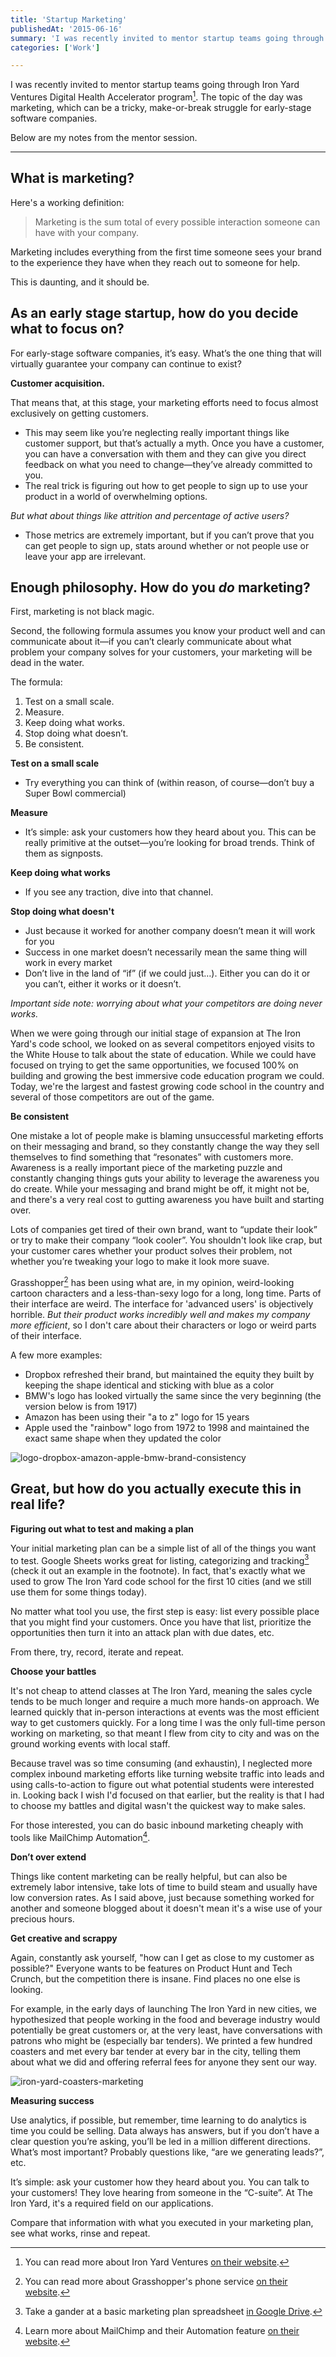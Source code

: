 ```yaml
---
title: 'Startup Marketing'
publishedAt: '2015-06-16'
summary: 'I was recently invited to mentor startup teams going through Iron Yard Ventures Digital Health Accelerator program[^1]. The topic of the day was marketing, which can be a tricky, make-or-break struggl...'
categories: ['Work']

---
```


I was recently invited to mentor startup teams going through Iron Yard Ventures Digital Health Accelerator program[^1]. The topic of the day was marketing, which can be a tricky, make-or-break struggle for early-stage software companies.

Below are my notes from the mentor session.

* * *

## What is marketing?

Here's a working definition:

> Marketing is the sum total of every possible interaction someone can have with your company. 

Marketing includes everything from the first time someone sees your brand to the experience they have when they reach out to someone for help.

This is daunting, and it should be.

## As an early stage startup, how do you decide what to focus on?

For early-stage software companies, it’s easy. What’s the one thing that will virtually guarantee your company can continue to exist?

**Customer acquisition.**

That means that, at this stage, your marketing efforts need to focus almost exclusively on getting customers.

- This may seem like you’re neglecting really important things like customer support, but that’s actually a myth. Once you have a customer, you can have a conversation with them and they can give you direct feedback on what you need to change—they’ve already committed to you.
- The real trick is figuring out how to get people to sign up to use your product in a world of overwhelming options.

*But what about things like attrition and percentage of active users?* 

- Those metrics are extremely important, but if you can’t prove that you can get people to sign up, stats around whether or not people use or leave your app are irrelevant.

## Enough philosophy. How do you *do* marketing?

First, marketing is not black magic.

Second, the following formula assumes you know your product well and can communicate about it—if you can’t clearly communicate about what problem your company solves for your customers, your marketing will be dead in the water.

The formula:

1.  Test on a small scale.
2.  Measure.
3.  Keep doing what works.
4.  Stop doing what doesn’t.
5.  Be consistent.

**Test on a small scale**

- Try everything you can think of (within reason, of course—don’t buy a Super Bowl commercial)

**Measure**

- It’s simple: ask your customers how they heard about you. This can be really primitive at the outset—you’re looking for broad trends. Think of them as signposts.

**Keep doing what works**

- If you see any traction, dive into that channel.

**Stop doing what doesn't**

-   Just because it worked for another company doesn’t mean it will work for you
-   Success in one market doesn’t necessarily mean the same thing will work in every market
-   Don’t live in the land of “if” (if we could just…). Either you can do it or you can’t, either it works or it doesn’t.

*Important side note: worrying about what your competitors are doing never works.*

When we were going through our initial stage of expansion at The Iron Yard's code school, we looked on as several competitors enjoyed visits to the White House to talk about the state of education. While we could have focused on trying to get the same opportunities, we focused 100% on building and growing the best immersive code education program we could. Today, we're the largest and fastest growing code school in the country and several of those competitors are out of the game.

**Be consistent**

One mistake a lot of people make is blaming unsuccessful marketing efforts on their messaging and brand, so they constantly change the way they sell themselves to find something that “resonates” with customers more. Awareness is a really important piece of the marketing puzzle and constantly changing things guts your ability to leverage the awareness you do create. While your messaging and brand might be off, it might not be, and there's a very real cost to gutting awareness you have built and starting over.

Lots of companies get tired of their own brand, want to “update their look” or try to make their company “look cooler”. You shouldn't look like crap, but your customer cares whether your product solves their problem, not whether you’re tweaking your logo to make it look more suave.

Grasshopper[^2] has been using what are, in my opinion, weird-looking cartoon characters and a less-than-sexy logo for a long, long time. Parts of their interface are weird. The interface for 'advanced users' is objectively horrible. *But their product works incredibly well and makes my company more efficient*, so I don't care about their characters or logo or weird parts of their interface.

A few more examples:

- Dropbox refreshed their brand, but maintained the equity they built by keeping the shape identical and sticking with blue as a color
- BMW's logo has looked virtually the same since the very beginning (the version below is from 1917)
- Amazon has been using their "a to z" logo for 15 years
- Apple used the "rainbow" logo from 1972 to 1998 and maintained the exact same shape when they updated the color

<Image src="/images/blog/startup-marketing/d9d58-logo-dropbox-amazon-apple-bmw-brand-consistency.jpg" alt="logo-dropbox-amazon-apple-bmw-brand-consistency" width={800} height={600} />

## Great, but how do you actually execute this in real life?

**Figuring out what to test and making a plan**

Your initial marketing plan can be a simple list of all of the things you want to test. Google Sheets works great for listing, categorizing and tracking[^3] (check it out an example in the footnote). In fact, that's exactly what we used to grow The Iron Yard code school for the first 10 cities (and we still use them for some things today).

No matter what tool you use, the first step is easy: list every possible place that you might find your customers. Once you have that list, prioritize the opportunities then turn it into an attack plan with due dates, etc.

From there, try, record, iterate and repeat.

**Choose your battles**

It's not cheap to attend classes at The Iron Yard, meaning the sales cycle tends to be much longer and require a much more hands-on approach. We learned quickly that in-person interactions at events was the most efficient way to get customers quickly. For a long time I was the only full-time person working on marketing, so that meant I flew from city to city and was on the ground working events with local staff.

Because travel was so time consuming (and exhaustin), I neglected more complex inbound marketing efforts like turning website traffic into leads and using calls-to-action to figure out what potential students were interested in. Looking back I wish I'd focused on that earlier, but the reality is that I had to choose my battles and digital wasn't the quickest way to make sales.

For those interested, you can do basic inbound marketing cheaply with tools like MailChimp Automation[^4].

**Don’t over extend**

Things like content marketing can be really helpful, but can also be extremely labor intensive, take lots of time to build steam and usually have low conversion rates. As I said above, just because something worked for another and someone blogged about it doesn't mean it's a wise use of your precious hours.

**Get creative and scrappy**

Again, constantly ask yourself, "how can I get as close to my customer as possible?" Everyone wants to be features on Product Hunt and Tech Crunch, but the competition there is insane. Find places no one else is looking.

For example, in the early days of launching The Iron Yard in new cities, we hypothesized that people working in the food and beverage industry would potentially be great customers or, at the very least, have conversations with patrons who might be (especially bar tenders). We printed a few hundred coasters and met every bar tender at every bar in the city, telling them about what we did and offering referral fees for anyone they sent our way.

<Image src="/images/blog/startup-marketing/e728c-iron-yard-coasters-marketing.jpg" alt="iron-yard-coasters-marketing" width={800} height={600} />

**Measuring success**

Use analytics, if possible, but remember, time learning to do analytics is time you could be selling. Data always has answers, but if you don’t have a clear question you’re asking, you’ll be led in a million different directions. What’s most important? Probably questions like, “are we generating leads?”, etc.

It’s simple: ask your customer how they heard about you. You can talk to your customers! They love hearing from someone in the “C-suite”. At The Iron Yard, it's a required field on our applications.

Compare that information with what you executed in your marketing plan, see what works, rinse and repeat.

[^1]: You can read more about Iron Yard Ventures [on their website](http://ironyardventures.com/).



[^2]: You can read more about Grasshopper's phone service [on their website](http://grasshopper.com/).



[^3]: Take a gander at a basic marketing plan spreadsheet [in Google Drive](https://docs.google.com/spreadsheets/d/1uF6-Fm_v8hN2ZdB3Z9MsqRYEZUD7iZv2CIlIX1JcD_0/edit?usp=sharing).



[^4]: Learn more about MailChimp and their Automation feature [on their website](http://mailchimp.com/features/automation/).
